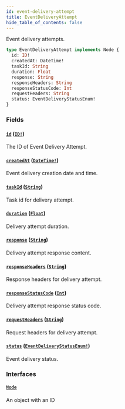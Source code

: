```yaml
---
id: event-delivery-attempt
title: EventDeliveryAttempt
hide_table_of_contents: false
---
```


Event delivery attempts.

```graphql
type EventDeliveryAttempt implements Node {
  id: ID!
  createdAt: DateTime!
  taskId: String
  duration: Float
  response: String
  responseHeaders: String
  responseStatusCode: Int
  requestHeaders: String
  status: EventDeliveryStatusEnum!
}
```

### Fields

#### [`id`](#) ([`ID!`](../../../developer/api-reference/scalars/id))

The ID of Event Delivery Attempt.

#### [`createdAt`](#) ([`DateTime!`](../../../developer/api-reference/scalars/date-time))

Event delivery creation date and time.

#### [`taskId`](#) ([`String`](../../../developer/api-reference/scalars/string))

Task id for delivery attempt.

#### [`duration`](#) ([`Float`](../../../developer/api-reference/scalars/float))

Delivery attempt duration.

#### [`response`](#) ([`String`](../../../developer/api-reference/scalars/string))

Delivery attempt response content.

#### [`responseHeaders`](#) ([`String`](../../../developer/api-reference/scalars/string))

Response headers for delivery attempt.

#### [`responseStatusCode`](#) ([`Int`](../../../developer/api-reference/scalars/int))

Delivery attempt response status code.

#### [`requestHeaders`](#) ([`String`](../../../developer/api-reference/scalars/string))

Request headers for delivery attempt.

#### [`status`](#) ([`EventDeliveryStatusEnum!`](../../../developer/api-reference/enums/event-delivery-status-enum))

Event delivery status.

### Interfaces

#### [`Node`](../../../developer/api-reference/interfaces/node)

An object with an ID
